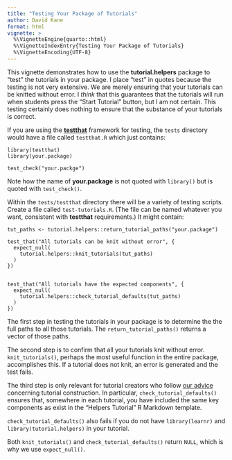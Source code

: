 ```yaml
---
title: "Testing Your Package of Tutorials"
author: David Kane
format: html
vignette: >
  %\VignetteEngine{quarto::html}
  %\VignetteIndexEntry{Testing Your Package of Tutorials}
  %\VignetteEncoding{UTF-8}
---
```


This vignette demonstrates how to use the **tutorial.helpers** package to "test" the tutorials in your package. I place "test" in quotes because the testing is not very extensive. We are merely ensuring that your tutorials can be knitted without error. I *think* that this guarantees that the tutorials will run when students press the "Start Tutorial" button, but I am not certain. This testing certainly does nothing to ensure that the substance of your tutorials is correct.

If you are using the [**testthat**](https://testthat.r-lib.org/) framework for testing, the `tests` directory would have a file called `testthat.R` which just contains:

````
library(testthat)
library(your.package)

test_check("your.packge")
````

Note how the name of **your.package** is not quoted with `library()` but is quoted with `test_check()`.

Within the `tests/testthat` directory there will be a variety of testing scripts. Create a file called `test-tutorials.R`. (The file can be named whatever you want, consistent with **testthat** requirements.) It might contain:

````
tut_paths <- tutorial.helpers::return_tutorial_paths("your.package")

test_that("All tutorials can be knit without error", {
  expect_null(
    tutorial.helpers::knit_tutorials(tut_paths)
  )
})


test_that("All tutorials have the expected components", {
  expect_null(
    tutorial.helpers::check_tutorial_defaults(tut_paths)
  )
})
````

The first step in testing the tutorials in your package is to determine the the full paths to all those tutorials. The `return_tutorial_paths()` returns a vector of those paths.

The second step is to confirm that all your tutorials knit without error. `knit_tutorials()`, perhaps the most useful function in the entire package, accomplishes this. If a tutorial does not knit, an error is generated and the test fails.

The third step is only relevant for tutorial creators who follow [our advice](instructions.html) concerning tutorial construction. In particular, `check_tutorial_defaults()` ensures that, somewhere in each tutorial, you have included the same key components as exist in the "Helpers Tutorial" R Markdown template.

`check_tutorial_defaults()` also fails if you do not have `library(learnr)` and `library(tutorial.helpers)` in your tutorial. 

Both `knit_tutorials()` and `check_tutorial_defaults()` return `NULL`, which is why we use `expect_null()`.

